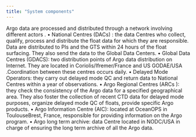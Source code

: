 ```yaml
---
title: "System components"
---
```

Argo data are processed and distributed through a network involving different actors .
•	National Centres (DACs) : the data Centres who collect, qualify, process and distribute the float data for which they are responsible. Data are distributed to PIs and the GTS within 24 hours of the float surfacing. They also send the data to the Global Data Centers.
•	Global Data Centres (GDACS): two distribution points of Argo data distribution on Internet. They are located in Coriolis/Ifremer/France and US GODAE/USA .Coordination between these centres occurs daily.
•	Delayed Mode Operators: they carry out delayed mode QC and return data to National Centres within a year of observations.
•	Argo Regional Centres (ARCs ): they check the consistency of the Argo data for a specified geographical area. They also foster the collection of recent CTD data for delayed mode purposes, organize delayed mode QC of floats, provide specific Argo products.
•	Argo Information Centre (AIC): located at OceanOPS in ToulouseBrest, France, responsible for providing information on the Argo program.
•	Argo long term archive: data Centre located in NODC/USA in charge of ensuring the long term archive of all the Argo data.

